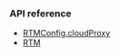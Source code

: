 <PlatformWrapper platform="web">

### API reference

- [RTMConfig.cloudProxy](/en/signaling/reference/api?platform=web#rtmconfig)
- [RTM](/en/signaling/reference/api?platform=web#initialization)
</PlatformWrapper>
